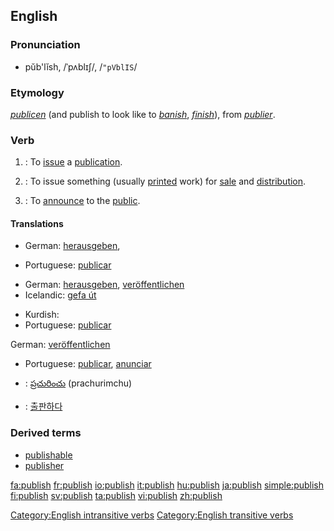 ==English==

===Pronunciation===
*pŭb'lĭsh, /ˈpʌblɪʃ/, /<tt>"pVblIS</tt>/

===Etymology===
{{ME.}} ''[[publicen]]'' (and publish to look like to ''[[banish]]'', ''[[finish]]''), from {{OF.}} ''[[publier]]''.

===Verb===
{{wikipedia}}
{{en-verb|publish|es}}

# {{intransitive}}: To [[issue]] a [[publication]].
# {{transitive}}: To issue something (usually [[print]]ed work) for [[sale]] and [[distribution]].
# {{transitive}}: To [[announce]] to the [[public]].

====Translations====
{{trans-top|To issue a publication}}
*German: [[herausgeben]], 
{{trans-mid}}
*Portuguese: [[publicar]]
{{trans-bottom}}

{{trans-top|To issue something (usually printed work) for sale and distribution}}
*German: [[herausgeben]], [[veröffentlichen]]
*Icelandic: [[gefa út]]
{{trans-mid}}
*Kurdish: {{KUchar|[[چاپکردن]]}}
*Portuguese: [[publicar]]
{{trans-bottom}}

{{trans-top|To announce to the public}}
German: [[veröffentlichen]]
*Portuguese: [[publicar]], [[anunciar]]
{{trans-mid}}
{{trans-bottom}}

{{checktrans}}
{{top}}
*{{ttbc|Telugu}}: [[ప్రచురించు]] (prachurimchu)
*{{ttbc|Korean}}: [[출판하다]]
{{bottom}}

===Derived terms===
* [[publishable]]
* [[publisher]]

[[Category:English intransitive verbs]]
[[Category:English transitive verbs]]

[[fa:publish]]
[[fr:publish]]
[[io:publish]]
[[it:publish]]
[[hu:publish]]
[[ja:publish]]
[[simple:publish]]
[[fi:publish]]
[[sv:publish]]
[[ta:publish]]
[[vi:publish]]
[[zh:publish]]